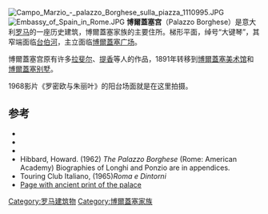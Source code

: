 {{noteTA
|1=zh:博爾蓋塞;zh-tw:波格賽;
}}
[[File:Campo_Marzio_-_palazzo_Borghese_sulla_piazza_1110995.JPG|thumb]]
[[File:Embassy_of_Spain_in_Rome.JPG|thumb]]
'''博爾蓋塞宫'''（Palazzo Borghese）是意大利[[罗马|罗马]]的一座历史建筑，博爾蓋塞家族的主要住所。梯形平面，绰号“大键琴”，其窄端面临[[台伯河|台伯河]]，主立面临[[博爾蓋塞广场|博爾蓋塞广场]]。

博爾蓋塞宫原有许多[[拉斐尔|拉斐尔]]、[[提香|提香]]等人的作品，1891年转移到[[博爾蓋塞美术馆|博爾蓋塞美术馆]]和[[博爾蓋塞别墅|博爾蓋塞别墅]]。

1968影片《罗密欧与朱丽叶》的阳台场面就是在这里拍摄。

==参考==
{{reflist|33em}}
*{{cite book|first=Heinz-Joachim|last=Fischer|title=Rom. Zweieinhalb Jahrtausende Geschichte, Kunst und Kultur der Ewigen Stadt|publisher=DuMont Buchverlag|location=Cologne|year=2001}}
*{{cite book|first=Anton|last=Henze|title=Kunstführer Rom|publisher=Philipp Reclam|location=Stuttgart|year=1994}}
*{{cite book|first=Claudio|last=Rendina|title=Enciclopedia di Roma|publisher=Newton Compton|location=Rome|year=1999}}
*Hibbard, Howard. (1962) ''The Palazzo Borghese'' (Rome: American Academy) Biographies of Longhi and Ponzio are in appendices.
*Touring Club Italiano, (1965)''Roma e Dintorni''
*[http://www.romeartlover.it/Vasi69.htm Page with ancient print of the palace] {{Wayback|url=http://www.romeartlover.it/Vasi69.htm |date=20210214090618 }}
{{coord|41|54|14|N|12|28|35|E|region:IT-RM_type:landmark_source:dewiki|display=title}}
[[Category:罗马建筑物|Category:罗马建筑物]]
[[Category:博爾蓋塞家族|Category:博爾蓋塞家族]]